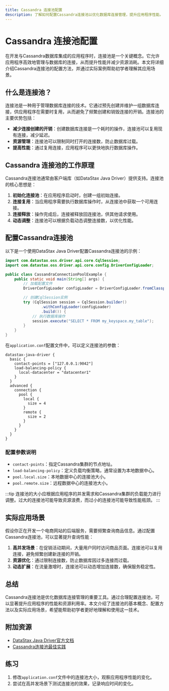 ```yaml
---
title: Cassandra 连接池配置
description: 了解如何配置Cassandra连接池以优化数据库连接管理，提升应用程序性能。
---
```


# Cassandra 连接池配置

在开发与Cassandra数据库集成的应用程序时，连接池是一个关键概念。它允许应用程序高效地管理与数据库的连接，从而提升性能并减少资源消耗。本文将详细介绍Cassandra连接池的配置方法，并通过实际案例帮助初学者理解其应用场景。

## 什么是连接池？

连接池是一种用于管理数据库连接的技术。它通过预先创建并维护一组数据库连接，供应用程序在需要时复用，从而避免了频繁创建和销毁连接的开销。连接池的主要优势包括：

- **减少连接创建的开销**：创建数据库连接是一个耗时的操作，连接池可以复用现有连接，减少延迟。
- **资源管理**：连接池可以限制同时打开的连接数，防止数据库过载。
- **提高性能**：通过复用连接，应用程序可以更快地执行数据库操作。

## Cassandra 连接池的工作原理

Cassandra连接池通常由客户端库（如DataStax Java Driver）提供支持。连接池的核心思想是：

1. **初始化连接池**：在应用程序启动时，创建一组初始连接。
2. **连接复用**：当应用程序需要执行数据库操作时，从连接池中获取一个可用连接。
3. **连接释放**：操作完成后，连接被释放回连接池，供其他请求使用。
4. **动态调整**：连接池可以根据负载动态调整连接数，以优化性能。

## 配置Cassandra连接池

以下是一个使用DataStax Java Driver配置Cassandra连接池的示例：

```java
import com.datastax.oss.driver.api.core.CqlSession;
import com.datastax.oss.driver.api.core.config.DriverConfigLoader;

public class CassandraConnectionPoolExample {
    public static void main(String[] args) {
        // 加载配置文件
        DriverConfigLoader configLoader = DriverConfigLoader.fromClasspath("application.conf");

        // 创建CqlSession实例
        try (CqlSession session = CqlSession.builder()
                .withConfigLoader(configLoader)
                .build()) {
            // 执行数据库操作
            session.execute("SELECT * FROM my_keyspace.my_table");
        }
    }
}
```

在`application.conf`配置文件中，可以定义连接池的参数：

```hocon
datastax-java-driver {
  basic {
    contact-points = ["127.0.0.1:9042"]
    load-balancing-policy {
      local-datacenter = "datacenter1"
    }
  }
  advanced {
    connection {
      pool {
        local {
          size = 4
        }
        remote {
          size = 2
        }
      }
    }
  }
}
```

### 配置参数说明

- `contact-points`：指定Cassandra集群的节点地址。
- `load-balancing-policy`：定义负载均衡策略，通常设置为本地数据中心。
- `pool.local.size`：本地数据中心的连接池大小。
- `pool.remote.size`：远程数据中心的连接池大小。

:::tip
连接池的大小应根据应用程序的并发需求和Cassandra集群的负载能力进行调整。过大的连接池可能导致资源浪费，而过小的连接池可能导致性能瓶颈。
:::

## 实际应用场景

假设你正在开发一个电商网站的后端服务，需要频繁查询商品信息。通过配置Cassandra连接池，可以显著提升查询性能：

1. **高并发场景**：在促销活动期间，大量用户同时访问商品页面。连接池可以复用连接，避免频繁创建新连接的开销。
2. **资源优化**：通过限制连接数，防止数据库因过多连接而过载。
3. **动态扩展**：在流量激增时，连接池可以动态增加连接数，确保服务稳定性。

## 总结

Cassandra连接池是优化数据库连接管理的重要工具。通过合理配置连接池，可以显著提升应用程序的性能和资源利用率。本文介绍了连接池的基本概念、配置方法以及实际应用场景，希望能帮助初学者更好地理解和使用这一技术。

## 附加资源

- [DataStax Java Driver官方文档](https://docs.datastax.com/en/developer/java-driver/4.14/)
- [Cassandra连接池最佳实践](https://www.datastax.com/blog/cassandra-connection-pooling-best-practices)

## 练习

1. 修改`application.conf`文件中的连接池大小，观察应用程序性能的变化。
2. 尝试在高并发场景下测试连接池的效果，记录响应时间的变化。
